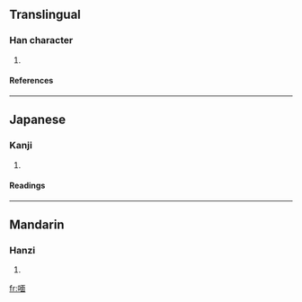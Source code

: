 ==Translingual==
===Han character===
{{Han char|rn=30|rad=口|as=09|sn=12|four=6106<sub>0</sub>|canj=口一田中 (RMWL)}}
# {{defn|Han}}
====References====
{{Han ref|kx=0198.260|dkj=03942|dj=0420.140|hdz=10652.050|uh=5595|ud=21909|bh=D879|bd=55417}}
----
==Japanese==
===Kanji===
{{ja-kanji|grade=|rs=口09}}
# {{defn|Japanese}} 
====Readings====
{{ja-readings|on=[[べん]] (ben), [[めん]] (men)|kun=}}
----
==Mandarin==
===Hanzi===
{{cmn-hanzi|pin=[[hé]] (he2), [[miǎn]] (mian3), [[xuǎn]] (xuan3), [[yuán]] (yuan2)|wg=ho<sup>2</sup>, mien<sup>3</sup>, hsüan<sup>3</sup>, yüan<sup>2</sup>}}
# {{defn|Mandarin}}

[[fr:喕]]